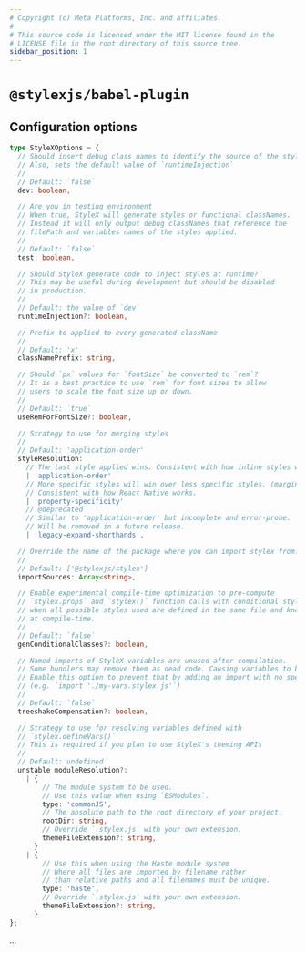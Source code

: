 ```yaml
---
# Copyright (c) Meta Platforms, Inc. and affiliates.
#
# This source code is licensed under the MIT license found in the
# LICENSE file in the root directory of this source tree.
sidebar_position: 1
---
```


# `@stylexjs/babel-plugin`

## Configuration options

```ts
type StyleXOptions = {
  // Should insert debug class names to identify the source of the styles
  // Also, sets the default value of `runtimeInjection`
  //
  // Default: `false`
  dev: boolean,

  // Are you in testing environment
  // When true, StyleX will generate styles or functional classNames.
  // Instead it will only output debug classNames that reference the 
  // filePath and variables names of the styles applied.
  //
  // Default: `false`
  test: boolean,

  // Should StyleX generate code to inject styles at runtime?
  // This may be useful during development but should be disabled
  // in production.
  //
  // Default: the value of `dev`
  runtimeInjection?: boolean,

  // Prefix to applied to every generated className
  //
  // Default: 'x'
  classNamePrefix: string,

  // Should `px` values for `fontSize` be converted to `rem`?
  // It is a best practice to use `rem` for font sizes to allow
  // users to scale the font size up or down.
  //
  // Default: `true`
  useRemForFontSize?: boolean,

  // Strategy to use for merging styles
  //
  // Default: 'application-order'
  styleResolution:
    // The last style applied wins. Consistent with how inline styles work on the web.
    | 'application-order' 
    // More specific styles will win over less specific styles. (margin-top wins over margin)
    // Consistent with how React Native works.
    | 'property-specificity'
    // @deprecated
    // Similar to 'application-order' but incomplete and error-prone.
    // Will be removed in a future release.
    | 'legacy-expand-shorthands',

  // Override the name of the package where you can import stylex from.
  //
  // Default: ['@stylexjs/stylex']
  importSources: Array<string>,

  // Enable experimental compile-time optimization to pre-compute
  // `stylex.props` and `stylex()` function calls with conditional styles
  // when all possible styles used are defined in the same file and known 
  // at compile-time.
  //
  // Default: `false`
  genConditionalClasses?: boolean,

  // Named imports of StyleX variables are unused after compilation.
  // Some bundlers may remove them as dead code. Causing variables to be undefined.
  // Enable this option to prevent that by adding an import with no specifier.
  // (e.g. `import './my-vars.stylex.js'`)
  //
  // Default: `false`
  treeshakeCompensation?: boolean,

  // Strategy to use for resolving variables defined with 
  // `stylex.defineVars()`
  // This is required if you plan to use StyleX's theming APIs
  // 
  // Default: undefined
  unstable_moduleResolution?:
    | {
        // The module system to be used.
        // Use this value when using `ESModules`.
        type: 'commonJS',
        // The absolute path to the root directory of your project.
        rootDir: string,
        // Override `.stylex.js` with your own extension.
        themeFileExtension?: string,
      }
    | {
        // Use this when using the Haste module system
        // Where all files are imported by filename rather
        // than relative paths and all filenames must be unique.
        type: 'haste',
        // Override `.stylex.js` with your own extension.
        themeFileExtension?: string,
      }
};

```

...

